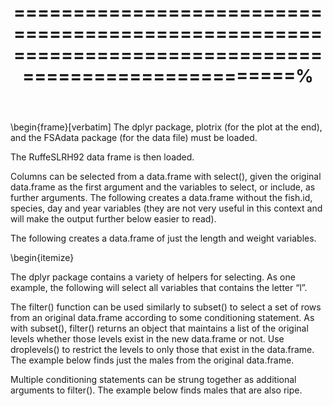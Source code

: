 %=====================================================================================================%
\begin{frame}[verbatim]
The dplyr package, plotrix (for the plot at the end), and the FSAdata package (for the data file) must be loaded.

\begin{verbatim}
library(dplyr)
library(FSAdata)
library(plotrix)
\end{verbatim}



The RuffeSLRH92 data frame is then loaded.


\begin{verbatim}
data(RuffeSLRH92)
str(RuffeSLRH92)
\end{verbatim}


<p>

\frametitle{dplyr: Select (columns) Example}
Columns can be selected from a data.frame with select(), given the original data.frame as the first argument and the variables to select, or include, as further arguments. The following creates a data.frame without the fish.id, species, day and year variables (they are not very useful in this context and will make the output further below easier to read).

\begin{verbatim}
RuffeSLRH92 <- select(RuffeSLRH92,-fish.id,-species,-day,-year)
head(RuffeSLRH92)
\end{verbatim}

<p>

The following creates a data.frame of just the length and weight variables.


\begin{verbatim}
ruffeLW <- select(RuffeSLRH92,length,weight)
head(ruffeLW)

\end{verbatim}


<p>

\begin{itemize}
 
The dplyr package contains a variety of helpers for selecting. 
 As one example, the following will select all variables that contains the letter “l”.


\begin{verbatim}
ruffeL <- select(RuffeSLRH92,contains("l"))
str(ruffeL)
\end{verbatim}


\frametitle{Filtering Example}

 The filter() function can be used similarly to subset() to select a set of rows from an original data.frame according to some 
conditioning statement. 
 As with subset(), filter() returns an object that maintains a list of the original levels whether those levels exist in the new data.frame or not.
  Use droplevels() to restrict the levels to only those that exist in the data.frame. 
 The example below finds just the males from the original data.frame.


\begin{verbatim}male <- filter(RuffeSLRH92,sex=="male")
xtabs(~sex,data=male)
\end{verbatim}





\begin{verbatim}
male <- droplevels(male)
xtabs(~sex,data=male)
## sex
## male 
##  201
\end{verbatim}


Multiple conditioning statements can be strung together as additional arguments to filter(). The example below finds males that are also ripe.


\begin{verbatim}
maleripe <- filter(RuffeSLRH92,sex=="male",maturity=="ripe")
xtabs(~sex+maturity,data=maleripe)
\end{verbatim}


